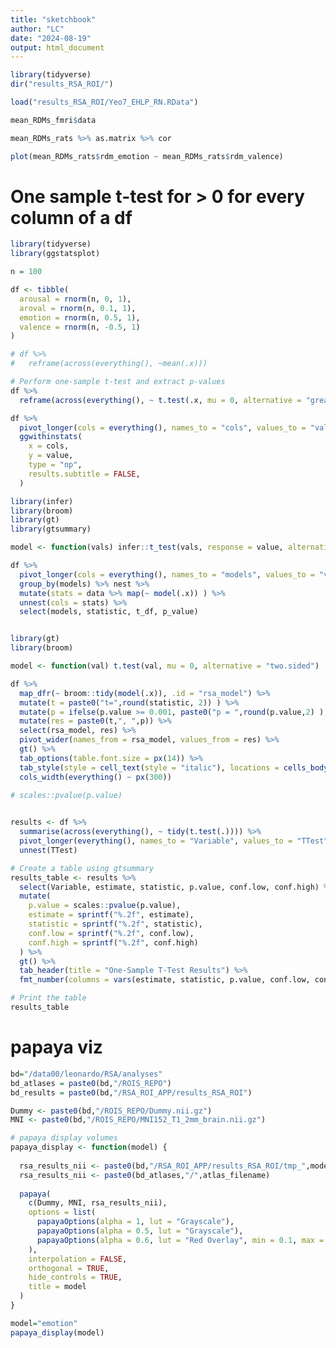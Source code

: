 ```yaml
---
title: "sketchbook"
author: "LC"
date: "2024-08-19"
output: html_document
---
```


```r
library(tidyverse)
dir("results_RSA_ROI/")
```


```r
load("results_RSA_ROI/Yeo7_EHLP_RN.RData")
```


```r
mean_RDMs_fmri$data
```

```r
mean_RDMs_rats %>% as.matrix %>% cor

plot(mean_RDMs_rats$rdm_emotion ~ mean_RDMs_rats$rdm_valence)
```


# One sample t-test for > 0 for every column of a df
```r
library(tidyverse)
library(ggstatsplot)

n = 100

df <- tibble(
  arousal = rnorm(n, 0, 1),
  aroval = rnorm(n, 0.1, 1),
  emotion = rnorm(n, 0.5, 1),
  valence = rnorm(n, -0.5, 1)
)

# df %>% 
#   reframe(across(everything(), ~mean(.x)))

# Perform one-sample t-test and extract p-values
df %>%
  reframe(across(everything(), ~ t.test(.x, mu = 0, alternative = "greater")$p.value))

df %>% 
  pivot_longer(cols = everything(), names_to = "cols", values_to = "value") %>% 
  ggwithinstats(
    x = cols,
    y = value,
    type = "np",
    results.subtitle = FALSE,
  )

```

```r
library(infer)
library(broom)
library(gt)
library(gtsummary)

model <- function(vals) infer::t_test(vals, response = value, alternative = "greater")

df %>% 
  pivot_longer(cols = everything(), names_to = "models", values_to = "value") %>% 
  group_by(models) %>% nest %>% 
  mutate(stats = data %>% map(~ model(.x)) ) %>% 
  unnest(cols = stats) %>% 
  select(models, statistic, t_df, p_value)


library(gt)
library(broom)

model <- function(val) t.test(val, mu = 0, alternative = "two.sided")  # greater or two.sided

df %>% 
  map_dfr(~ broom::tidy(model(.x)), .id = "rsa_model") %>%
  mutate(t = paste0("t=",round(statistic, 2)) ) %>% 
  mutate(p = ifelse(p.value >= 0.001, paste0("p = ",round(p.value,2) ), "p < 0.001")) %>% 
  mutate(res = paste0(t,", ",p)) %>%
  select(rsa_model, res) %>% 
  pivot_wider(names_from = rsa_model, values_from = res) %>% 
  gt() %>% 
  tab_options(table.font.size = px(14)) %>% 
  tab_style(style = cell_text(style = "italic"), locations = cells_body()) %>% 
  cols_width(everything() ~ px(300))

# scales::pvalue(p.value)
  
```



```r
results <- df %>%
  summarise(across(everything(), ~ tidy(t.test(.)))) %>%
  pivot_longer(everything(), names_to = "Variable", values_to = "TTest") %>%
  unnest(TTest)

# Create a table using gtsummary
results_table <- results %>%
  select(Variable, estimate, statistic, p.value, conf.low, conf.high) %>%
  mutate(
    p.value = scales::pvalue(p.value),
    estimate = sprintf("%.2f", estimate),
    statistic = sprintf("%.2f", statistic),
    conf.low = sprintf("%.2f", conf.low),
    conf.high = sprintf("%.2f", conf.high)
  ) %>%
  gt() %>%
  tab_header(title = "One-Sample T-Test Results") %>%
  fmt_number(columns = vars(estimate, statistic, p.value, conf.low, conf.high), decimals = 2)

# Print the table
results_table

```



# papaya viz
```r

bd="/data00/leonardo/RSA/analyses"
bd_atlases = paste0(bd,"/ROIS_REPO")
bd_results = paste0(bd,"/RSA_ROI_APP/results_RSA_ROI")

Dummy <- paste0(bd,"/ROIS_REPO/Dummy.nii.gz")
MNI <- paste0(bd,"/ROIS_REPO/MNI152_T1_2mm_brain.nii.gz")

# papaya display volumes
papaya_display <- function(model) {
  
  rsa_results_nii <- paste0(bd,"/RSA_ROI_APP/results_RSA_ROI/tmp_",model,".nii.gz")
  rsa_results_nii <- paste0(bd_atlases,"/",atlas_filename)
  
  papaya(
    c(Dummy, MNI, rsa_results_nii),
    options = list(
      papayaOptions(alpha = 1, lut = "Grayscale"),
      papayaOptions(alpha = 0.5, lut = "Grayscale"),
      papayaOptions(alpha = 0.6, lut = "Red Overlay", min = 0.1, max = 0.25)
    ),
    interpolation = FALSE,
    orthogonal = TRUE,
    hide_controls = TRUE,
    title = model
  )
}

model="emotion"
papaya_display(model)

```




